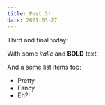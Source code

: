```yaml
---
title: Post 3!
date: 2021-03-27
---
```


Third and final today!

With some _italic_ and **BOLD** text.

And a some list items too:

- Pretty
- Fancy
- Eh?!
